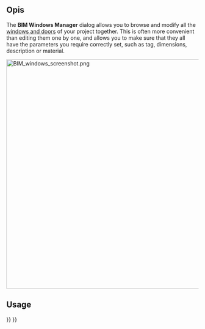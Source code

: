 <languages/>

{{Docnav
|[[BIM_ProjectManager|ProjectManager]]
|[[BIM_IfcElements|IfcElements]]
|[[BIM_Workbench|BIM]]
|IconL=BIM_ProjectManager.svg
|IconR=BIM_IfcElements.svg
|IconC=Workbench_BIM.svg
}}

{{GuiCommand
|Name=BIM Windows
|MenuLocation=Manage → Manage Doors and Windows
|Workbenches=[[BIM_Workbench|BIM]]
}}

<span id="Description"></span>
==Opis==

The '''BIM Windows Manager''' dialog allows you to browse and modify all the [[Arch_Window|windows and doors]] of your project together. This is often more convenient than editing them one by one, and allows you to make sure that they all have the parameters you require correctly set, such as tag, dimensions, description or material.

[[Image:BIM_windows_screenshot.png|600px]]
{{Caption|BIM Windows Manager}}

==Usage==


{{Docnav
|[[BIM_ProjectManager|ProjectManager]]
|[[BIM_IfcElements|IfcElements]]
|[[BIM_Workbench|BIM]]
|IconL=BIM_ProjectManager.svg
|IconR=BIM_IfcElements.svg
|IconC=Workbench_BIM.svg
}}

{{BIM_Tools_navi{{#translation:}}}}
{{Userdocnavi{{#translation:}}}}